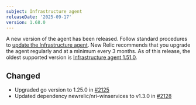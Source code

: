 ```yaml
---
subject: Infrastructure agent
releaseDate: '2025-09-17'
version: 1.68.0
---
```

A new version of the agent has been released. Follow standard procedures to [update the Infrastructure agent](https://docs.newrelic.com/docs/infrastructure/install-configure-manage-infrastructure/update-or-uninstall/update-infrastructure-agent).
New Relic recommends that you upgrade the agent regularly and at a minimum every 3 months. As of this release, the oldest supported version is [Infrastructure agent 1.51.0](https://docs.newrelic.com/docs/release-notes/infrastructure-release-notes/infrastructure-agent-release-notes/new-relic-infrastructure-agent-1510/).

## Changed
* Upgraded go version to 1.25.0 in [#2125](https://github.com/newrelic/infrastructure-agent/pull/2125)
* Updated dependency newrelic/nri-winservices to v1.3.0 in [#2128](https://github.com/newrelic/infrastructure-agent/pull/2128)
